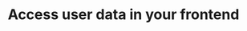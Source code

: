 ---
sidebarTitle: Frontend
title: Access user data in your frontend
description: Learn how to get the user data in your frontend
---